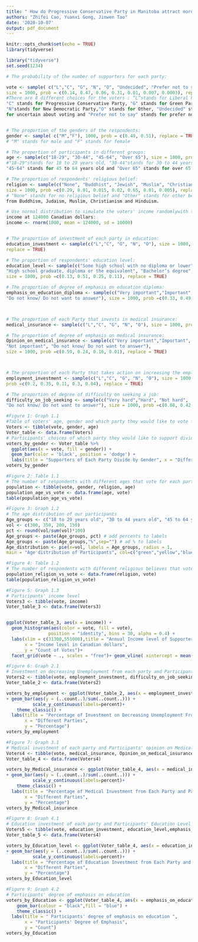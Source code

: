 ```yaml
---
title: " How do Progressive Conservative Party in Manitoba attract more voters in the upcoming election?"
authors: "Zhifei Cao, Yuanxi Gong, Jinwen Tao"
date: '2020-10-07'
output: pdf_document
---
```


```r
knitr::opts_chunk$set(echo = TRUE)
library(tidyverse)
```


```r
library("tidyverse")
set.seed(1234)

# The probability of the number of supporters for each party:

vote <- sample( c("L","C", "G", "N", "O", "Undecided", "Prefer not to say"), 
size = 1000, prob = c(0.14, 0.47, 0.06, 0.31, 0.01, 0.007, 0.0003), replace = TRUE)
#There are 8 different choices for the voters : “L”stands for Liberal Party,
"C" stands for Progressive Conservative Party, "G" stands for Green Party, 
"N"stands for New Democratic Party,"O" stands for Other, "Undecided" stands 
for uncertain about voting and "Prefer not to say" stands for prefer not to answer this question. 


# The proportion of the genders of the respondents:
gender <- sample( c("M","F"), 1000, prob = c(0.49, 0.51), replace = TRUE)
# "M" stands for male and "F" stands for female

# The proportion of participants in different groups:
age <- sample(c("18-29", "30-44", "45-64", "Over 65"), size = 1000, prob =c(0.3, 0.35, 0.2, 0.15), replace = TRUE)
#"18-29"stands for 18 to 29 years old, "30-44"stands for 30 to 44 years old,
"45-64" stands for 45 to 64 years old and "Over 65" stands for over 65 years old

# The proportion of respondents' religious belief:
religion <- sample(c("None", "Buddhist", "Jewish", "Muslim", "Christian", "Hindu", "Other"),
size = 1000, prob =c(0.29, 0.01, 0.015, 0.02, 0.65, 0.01, 0.005), replace = TRUE)
# "None" stands for no religious belief and "Other" stands for other beliefs exclude 
from Buddhism, Judaism, Muslim, Christianism and Hinduism. 

# Use normal distribution to simulate the voters' income randomlywith their average annual 
income at 124000 Canadian dollars:
income <- rnorm(1000, mean = 124000, sd = 10000)


# The proportion of investment of each party in education:
education_investment <- sample(c("L","C", "G", "N", "O"), size = 1000, prob =c(0.45, 0.25, 0.1, 0.18, 0.02), 
replace = TRUE)

# The proportion of respondents' education level:
education_level <- sample(c("Some high school with no diploma or lower",
"High school graduate, diploma or the equivalent", "Bachelor’s degree", "Master’s degree or higher"),
size = 1000, prob =c(0.13, 0.51, 0.25, 0.11), replace = TRUE)

# The proportion of degree of emphasis on education diploma:
emphasis_on_education_diploma <- sample(c("Very important","Important", "Not important",
"Do not know/ Do not want to answer"), size = 1000, prob =c(0.33, 0.49, 0.15, 0.03), replace = TRUE)



# The proportion of each Party that invests in medical insurance:
medical_insurance <- sample(c("L","C", "G", "N", "O"), size = 1000, prob =c(0.17, 0.18, 0.35, 0.28, 0.02), replace = TRUE)

# The proportion of degree of emphasis on medical insurance:
Opinion_on_medical_insurance <- sample(c("Very important","Important", 
"Not important", "Do not know/ Do not want to answer"), 
size = 1000, prob =c(0.59, 0.24, 0.16, 0.01), replace = TRUE)



# The proportion of each Party that takes action on increasing the employment rate:
employment_investment <- sample(c("L","C", "G", "N", "O"), size = 1000, 
prob =c(0.2, 0.35, 0.11, 0.3, 0.04), replace = TRUE)

# The proportion of degree of difficulty on seeking a job:
difficulty_on_job_seeking <- sample(c("Very hard","Hard", "Not hard", 
"Do not know/ Do not want to answer"), size = 1000, prob =c(0.08, 0.42, 0.35, 0.05), replace = TRUE)

```

```r
#Figure 1: Graph 1.1 
#Table of voters' age, gender and which party they would like to vote for
Voters <- tibble(vote, gender, age)
Voter_table <- data.frame(Voters)
# Participants' choices of which party they would like to support divide by gender
voters_by_gender <- Voter_table %>%
  ggplot(aes(x = vote, fill = gender)) + 
  geom_bar(color = 'black', position = 'dodge') + 
  labs(title = "Supporters of Each Party Divide by Gender", x = "Different Parties", y = "Count of Votes") + theme_minimal()
voters_by_gender

```


```r
#Figure 2: Table 1.1
# The number of respondents with different ages that vote for each party:
population <- tibble(vote, gender, religion, age)
population_age_vs_vote <- data.frame(age, vote)
table(population_age_vs_vote)
```

```r
#Figure 3: Graph 1.2
# The age distribution of our participants
Age_groups <- c("18 to 29 years old", "30 to 44 years old", "45 to 64 years old", "Over 65 years old")
vol <- c(300, 350, 200, 150)
pct <- round(vol/sum(vol)*100)
Age_groups <- paste(Age_groups, pct) # add percents to labels
Age_groups <- paste(Age_groups,"%",sep="") # ad % to labels
Age_distribution <- pie(x=vol, labels = Age_groups, radius = 1,
main = "Age distribution of Participants", col=c("green","yellow","blue","purple"), clockwise = T)
```


```r
#Figure 4: Table 1.2
# The number of respondents with different religious believes that vote for each party:
population_religion_vs_vote <- data.frame(religion, vote)
table(population_religion_vs_vote)
```


```r
#Figure 5: Graph 1.3
# Participants' income level 
Voters3 <- tibble(vote, income)
Voter_table_3 <- data.frame(Voters3)


ggplot(Voter_table_3, aes(x = income)) +
  geom_histogram(aes(color = vote, fill = vote), 
                position = "identity", bins = 30, alpha = 0.4) +
  labs(xlim = c(31300,551000),title = "Annual Income level of Supporters of Different Parties",
       x = "Income level in Canadian dollars",
       y = "Count of Votes")+
  facet_grid(vote ~ ., scales = "free")+ geom_vline( xintercept = mean(income),linetype = "dashed")
```



```r
#Figure 6: Graph 2.1
# Investment on decreasing Unemployment from each party and Participants' difficulty on job seeking
Voters2 <- tibble(vote, employment_investment, difficulty_on_job_seeking)
Voter_table_2 <- data.frame(Voters2)

voters_by_employment <- ggplot(Voter_table_2, aes(x = employment_investment, fill = difficulty_on_job_seeking)) 
+ geom_bar(aes(y = (..count..)/sum(..count..))) + 
          scale_y_continuous(labels=percent)+
    theme_classic() +
  labs(title = "Percentage of Investment on Decreasing Unemployment From Each Party and Difficulty on Job Seeking",
       x = "Different Parties",
       y = "Percentage") 
voters_by_employment
```


```r
#Figure 7: Graph 3.1
# Medical investment of each party and Participants' opinion on Medical Insurance
Voters4 <- tibble(vote, medical_insurance, Opinion_on_medical_insurance)
Voter_table_4 <- data.frame(Voters4)

voters_by_Medical_insurance <- ggplot(Voter_table_4, aes(x = medical_insurance, fill = Opinion_on_medical_insurance)) 
+ geom_bar(aes(y = (..count..)/sum(..count..))) + 
          scale_y_continuous(labels=percent)+
    theme_classic() +
  labs(title = "Percentage of Medical Investment from Each Party and Participants' Opinion on Medical Investment ",
       x = "Different Parties",
       y = "Percentage") 
voters_by_Medical_insurance

```



```r
#Figure 8: Graph 4.1
# Education investment of each party and Participants' Education Level
Voters5 <- tibble(vote, education_investment, education_level,emphasis_on_education_diploma)
Voter_table_5 <- data.frame(Voters4)

voters_by_Education_level <- ggplot(Voter_table_4, aes(x = education_investment,fill = education_level)) 
+ geom_bar(aes(y = (..count..)/sum(..count..))) + 
          scale_y_continuous(labels=percent)+
  labs(title = "Percentage of Education Investment from Each Party and Participants' Education Level ",
       x = "Different Parties",
       y = "Percentage") 
voters_by_Education_level

```


```r
#Figure 9: Graph 4.2
# Participants' degree of emphasis on education
voters_by_Education <- ggplot(Voter_table_4, aes(x = emphasis_on_education_diploma)) +
    geom_bar(colour = "black",fill = "blue") +
    theme_classic() +
  labs(title = " Participants' degree of emphasis on education ",
       x = "Participants' Degree of Emphasis",
       y = "Count") 
voters_by_Education
```


